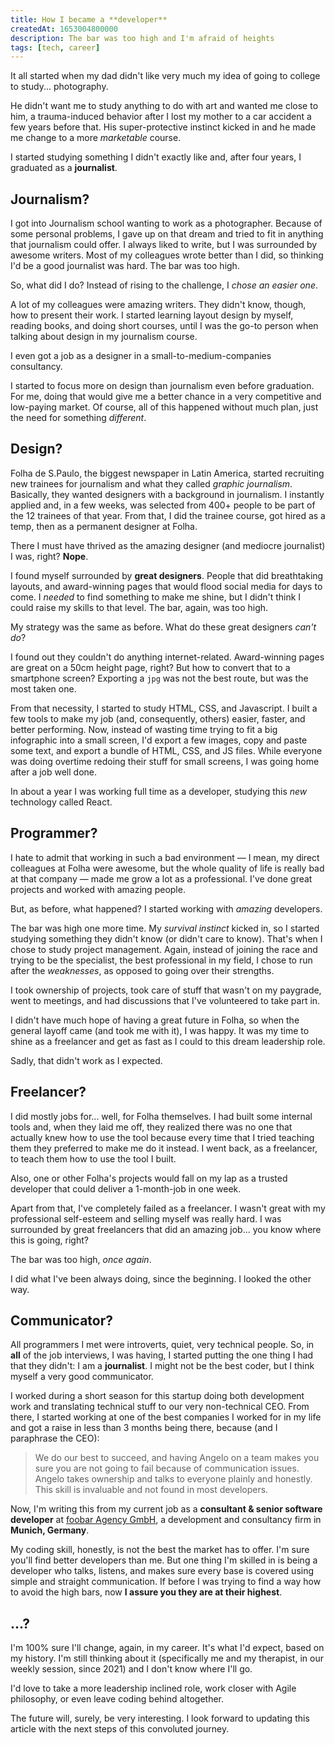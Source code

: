 ```yaml
---
title: How I became a **developer**
createdAt: 1653004800000
description: The bar was too high and I'm afraid of heights
tags: [tech, career]
---
```


It all started when my dad didn't like very much my idea of going to college to study... photography.

He didn't want me to study anything to do with art and wanted me close to him, a trauma-induced behavior after I lost my mother to a car accident a few years before that. His super-protective instinct kicked in and he made me change to a more _marketable_ course.

I started studying something I didn't exactly like and, after four years, I graduated as a **journalist**.

## Journalism?

I got into Journalism school wanting to work as a photographer. Because of some personal problems, I gave up on that dream and tried to fit in anything that journalism could offer. I always liked to write, but I was surrounded by awesome writers. Most of my colleagues wrote better than I did, so thinking I'd be a good journalist was hard. The bar was too high.

So, what did I do? Instead of rising to the challenge, I _chose an easier one_.

A lot of my colleagues were amazing writers. They didn't know, though, how to present their work. I started learning layout design by myself, reading books, and doing short courses, until I was the go-to person when talking about design in my journalism course.

I even got a job as a designer in a small-to-medium-companies consultancy.

I started to focus more on design than journalism even before graduation. For me, doing that would give me a better chance in a very competitive and low-paying market. Of course, all of this happened without much plan, just the need for something _different_.

## Design?

Folha de S.Paulo, the biggest newspaper in Latin America, started recruiting new trainees for journalism and what they called _graphic journalism_. Basically, they wanted designers with a background in journalism. I instantly applied and, in a few weeks, was selected from 400+ people to be part of the 12 trainees of that year. From that, I did the trainee course, got hired as a temp, then as a permanent designer at Folha.

There I must have thrived as the amazing designer (and mediocre journalist) I was, right? **Nope**.

I found myself surrounded by **great designers**. People that did breathtaking layouts, and award-winning pages that would flood social media for days to come. I _needed_ to find something to make me shine, but I didn't think I could raise my skills to that level. The bar, again, was too high.

My strategy was the same as before. What do these great designers _can't do_?

I found out they couldn't do anything internet-related. Award-winning pages are great on a 50cm height page, right? But how to convert that to a smartphone screen? Exporting a `jpg` was not the best route, but was the most taken one.

From that necessity, I started to study HTML, CSS, and Javascript. I built a few tools to make my job (and, consequently, others) easier, faster, and better performing. Now, instead of wasting time trying to fit a big infographic into a small screen, I'd export a few images, copy and paste some text, and export a bundle of HTML, CSS, and JS files. While everyone was doing overtime redoing their stuff for small screens, I was going home after a job well done.

In about a year I was working full time as a developer, studying this _new_ technology called React.

## Programmer?

I hate to admit that working in such a bad environment — I mean, my direct colleagues at Folha were awesome, but the whole quality of life is really bad at that company — made me grow a lot as a professional. I've done great projects and worked with amazing people.

But, as before, what happened? I started working with _amazing_ developers.

The bar was high one more time. My _survival instinct_ kicked in, so I started studying something they didn't know (or didn't care to know). That's when I chose to study project management. Again, instead of joining the race and trying to be the specialist, the best professional in my field, I chose to run after the _weaknesses_, as opposed to going over their strengths.

I took ownership of projects, took care of stuff that wasn't on my paygrade, went to meetings, and had discussions that I've volunteered to take part in.

I didn't have much hope of having a great future in Folha, so when the general layoff came (and took me with it), I was happy. It was my time to shine as a freelancer and get as fast as I could to this dream leadership role.

Sadly, that didn't work as I expected.

## Freelancer?

I did mostly jobs for... well, for Folha themselves. I had built some internal tools and, when they laid me off, they realized there was no one that actually knew how to use the tool because every time that I tried teaching them they preferred to make me do it instead. I went back, as a freelancer, to teach them how to use the tool I built.

Also, one or other Folha's projects would fall on my lap as a trusted developer that could deliver a 1-month-job in one week.

Apart from that, I've completely failed as a freelancer. I wasn't great with my professional self-esteem and selling myself was really hard. I was surrounded by great freelancers that did an amazing job... you know where this is going, right?

The bar was too high, _once again_.

I did what I've been always doing, since the beginning. I looked the other way.

## Communicator?

All programmers I met were introverts, quiet, very technical people. So, in **all** of the job interviews, I was having, I started putting the one thing I had that they didn't: I am a **journalist**. I might not be the best coder, but I think myself a very good communicator.

I worked during a short season for this startup doing both development work and translating technical stuff to our very non-technical CEO. From there, I started working at one of the best companies I worked for in my life and got a raise in less than 3 months being there, because (and I paraphrase the CEO):

> We do our best to succeed, and having Angelo on a team makes you sure you are not going to fail because of communication issues.
> Angelo takes ownership and talks to everyone plainly and honestly. This skill is invaluable and not found in most developers.

Now, I'm writing this from my current job as a **consultant & senior software developer** at [foobar Agency GmbH](https://www.foobar.agency), a development and consultancy firm in **Munich, Germany**.

My coding skill, honestly, is not the best the market has to offer. I'm sure you'll find better developers than me. But one thing I'm skilled in is being a developer who talks, listens, and makes sure every base is covered using simple and straight communication. If before I was trying to find a way how to avoid the high bars, now **I assure you they are at their highest**.

## ...?

I'm 100% sure I'll change, again, in my career. It's what I'd expect, based on my history. I'm still thinking about it (specifically me and my therapist, in our weekly session, since 2021) and I don't know where I'll go.

I'd love to take a more leadership inclined role, work closer with Agile philosophy, or even leave coding behind altogether.

The future will, surely, be very interesting. I look forward to updating this article with the next steps of this convoluted journey.
